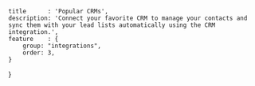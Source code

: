 	title      : 'Popular CRMs',
	description: 'Connect your favorite CRM to manage your contacts and sync them with your lead lists automatically using the CRM integration.',
	feature    : {
		group: "integrations",
		order: 3,
	}
}
